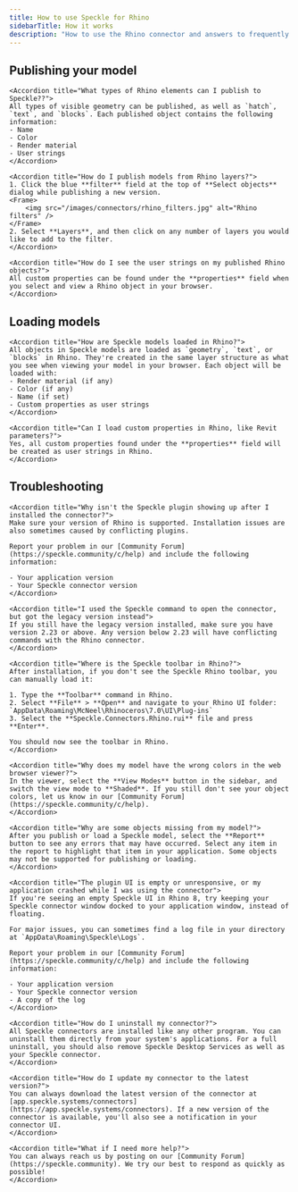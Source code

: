 ```yaml
---
title: How to use Speckle for Rhino
sidebarTitle: How it works
description: "How to use the Rhino connector and answers to frequently asked questions"
---
```


## Publishing your model

<AccordionGroup>

    <Accordion title="What types of Rhino elements can I publish to Speckle??">
    All types of visible geometry can be published, as well as `hatch`, `text`, and `blocks`. Each published object contains the following information:
    - Name
    - Color
    - Render material
    - User strings
    </Accordion>

    <Accordion title="How do I publish models from Rhino layers?">
    1. Click the blue **filter** field at the top of **Select objects** dialog while publishing a new version.
    <Frame>
        <img src="/images/connectors/rhino_filters.jpg" alt="Rhino filters" />
    </Frame>
    2. Select **Layers**, and then click on any number of layers you would like to add to the filter.
    </Accordion>

    <Accordion title="How do I see the user strings on my published Rhino objects?">
    All custom properties can be found under the **properties** field when you select and view a Rhino object in your browser.
    </Accordion>
    
</AccordionGroup>

## Loading models

<AccordionGroup>

    <Accordion title="How are Speckle models loaded in Rhino?">
    All objects in Speckle models are loaded as `geometry`, `text`, or `blocks` in Rhino. They're created in the same layer structure as what you see when viewing your model in your browser. Each object will be loaded with:
    - Render material (if any)
    - Color (if any) 
    - Name (if set)
    - Custom properties as user strings
    </Accordion>

    <Accordion title="Can I load custom properties in Rhino, like Revit parameters?">
    Yes, all custom properties found under the **properties** field will be created as user strings in Rhino.
    </Accordion>

</AccordionGroup>

## Troubleshooting

<AccordionGroup>

    <Accordion title="Why isn't the Speckle plugin showing up after I installed the connector?">
    Make sure your version of Rhino is supported. Installation issues are also sometimes caused by conflicting plugins. 

    Report your problem in our [Community Forum](https://speckle.community/c/help) and include the following information:

    - Your application version
    - Your Speckle connector version
    </Accordion>

    <Accordion title="I used the Speckle command to open the connector, but got the legacy version instead">
    If you still have the legacy version installed, make sure you have version 2.23 or above. Any version below 2.23 will have conflicting commands with the Rhino connector.
    </Accordion>

    <Accordion title="Where is the Speckle toolbar in Rhino?">
    After installation, if you don't see the Speckle Rhino toolbar, you can manually load it:

    1. Type the **Toolbar** command in Rhino.
    2. Select **File** > **Open** and navigate to your Rhino UI folder: `AppData\Roaming\McNeel\Rhinoceros\7.0\UI\Plug-ins`
    3. Select the **Speckle.Connectors.Rhino.rui** file and press **Enter**.

    You should now see the toolbar in Rhino.
    </Accordion>

    <Accordion title="Why does my model have the wrong colors in the web browser viewer?">
    In the viewer, select the **View Modes** button in the sidebar, and switch the view mode to **Shaded**. If you still don't see your object colors, let us know in our [Community Forum](https://speckle.community/c/help).
    </Accordion>
    
    <Accordion title="Why are some objects missing from my model?">
    After you publish or load a Speckle model, select the **Report** button to see any errors that may have occurred. Select any item in the report to highlight that item in your application. Some objects may not be supported for publishing or loading.
    </Accordion>

    <Accordion title="The plugin UI is empty or unresponsive, or my application crashed while I was using the connector">
    If you're seeing an empty Speckle UI in Rhino 8, try keeping your Speckle connector window docked to your application window, instead of floating.

    For major issues, you can sometimes find a log file in your directory at `AppData\Roaming\Speckle\Logs`. 

    Report your problem in our [Community Forum](https://speckle.community/c/help) and include the following information:

    - Your application version
    - Your Speckle connector version
    - A copy of the log
    </Accordion>

    <Accordion title="How do I uninstall my connector?">
    All Speckle connectors are installed like any other program. You can uninstall them directly from your system's applications. For a full uninstall, you should also remove Speckle Desktop Services as well as your Speckle connector.
    </Accordion>

    <Accordion title="How do I update my connector to the latest version?">
    You can always download the latest version of the connector at [app.speckle.systems/connectors](https://app.speckle.systems/connectors). If a new version of the connector is available, you'll also see a notification in your connector UI.
    </Accordion>

    <Accordion title="What if I need more help?">
    You can always reach us by posting on our [Community Forum](https://speckle.community). We try our best to respond as quickly as possible!
    </Accordion>

</AccordionGroup>
